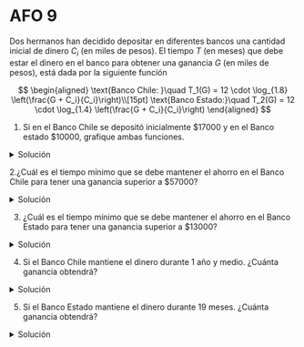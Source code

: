# AFO 9

Dos hermanos han decidido depositar en diferentes bancos una cantidad inicial de dinero $C_i$ (en miles de pesos). El tiempo $T$ (en meses) que debe estar el dinero en el banco para obtener una ganancia $G$ (en miles de pesos), está dada por la siguiente función

$$
\begin{aligned}
    \text{Banco Chile: }\quad T_1(G) = 12 \cdot \log_{1.8} \left(\frac{G + C_i}{C_i}\right)\\[15pt]
    \text{Banco Estado:}\quad T_2(G) = 12 \cdot \log_{1.4} \left(\frac{G + C_i}{C_i}\right)
\end{aligned}
$$

1. Si en el Banco Chile se depositó inicialmente \$17000 y en el Banco estado \$10000, grafique ambas funciones.

<details>
    <summary>Solución</summary>
<br/>
<img
	src="/inacap/mvfm01/images/fig57.png"
	style={{ display: 'block', margin: '0 auto', width:'45%'}}
/>
<br/>

<img
	src="/inacap/mvfm01/images/fig58.svg"
	style={{ display: 'block', margin: '0 auto', width:'100%'}}
/>
<br/>
</details>

2.¿Cuál es el tiempo mínimo que se debe mantener el ahorro en el Banco Chile para tener una ganancia superior a \$57000?

<details>
    <summary>Solución</summary>

<img
	src="/inacap/mvfm01/images/fig59.png"
	style={{ display: 'block', margin: '0 auto', width:'40%'}}
/>
<br/>

El tiempo mínimo de ahorro en Banco Chile es de $31$ meses para tener una ganancia superior a \$57000
</details>

3. ¿Cuál es el tiempo mínimo que se debe mantener el ahorro en el Banco Estado para tener una ganancia superior a \$13000?

<details>
    <summary>Solución</summary>
<img
	src="/inacap/mvfm01/images/fig60.png"
	style={{ display: 'block', margin: '0 auto', width:'40%'}}
/>
<br/>

El tiempo mínimo de ahorro en Banco Estado es de $30$ meses para tener una ganancia superior a \$$13000$
</details>

4. Si el Banco Chile mantiene el dinero durante 1 año y medio. ¿Cuánta ganancia obtendrá?

<details>
    <summary>Solución</summary>
<img
	src="/inacap/mvfm01/images/fig61.png"
	style={{ display: 'block', margin: '0 auto', width:'40%'}}
/>
<br/>

Si el Banco Chile mantiene el dinero durante 1 año y medio (18 meses), se obtendrá una ganancia de \$$24054$.
</details>

5. Si el Banco Estado mantiene el dinero durante 19 meses. ¿Cuánta ganancia obtendrá?

<details>
    <summary>Solución</summary>
<img
	src="/inacap/mvfm01/images/fig62.png"
	style={{ display: 'block', margin: '0 auto', width:'40%'}}
/>
<br/>

Si el Banco Estado mantiene el dinero durante 19 meses, se obtendrá una ganancia de \$$7036$. 
</details>
